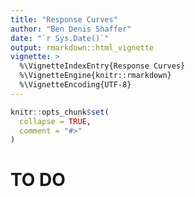 ```yaml
---
title: "Response Curves"
author: "Ben Denis Shaffer"
date: "`r Sys.Date()`"
output: rmarkdown::html_vignette
vignette: >
  %\VignetteIndexEntry{Response Curves}
  %\VignetteEngine{knitr::rmarkdown}
  %\VignetteEncoding{UTF-8}
---
```


```r
knitr::opts_chunk$set(
  collapse = TRUE,
  comment = "#>"
)
```

# TO DO
